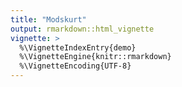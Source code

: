 ```yaml
---
title: "Modskurt"
output: rmarkdown::html_vignette
vignette: >
  %\VignetteIndexEntry{demo}
  %\VignetteEngine{knitr::rmarkdown}
  %\VignetteEncoding{UTF-8}
---
```


```{=html}
<div id="observablehq-chart-84fd610f"></div>
<div id="observablehq-prettyEquation-84fd610f"></div>
<div id="observablehq-controls-84fd610f"></div>
<div id="observablehq-shareableLink-84fd610f"></div>
<div id="observablehq-shareButton-84fd610f"></div>
<div id="observablehq-chartUpdater-84fd610f"></div>

<script type="module">
import {Runtime, Inspector} from "https://cdn.jsdelivr.net/npm/@observablehq/runtime@4/dist/runtime.js";
import define from "https://api.observablehq.com/@andrew-primer-e/modskurt/2.js?v=3";
new Runtime().module(define, name => {
  if (name === "chart") return new Inspector(document.querySelector("#observablehq-chart-84fd610f"));
  if (name === "prettyEquation") return new Inspector(document.querySelector("#observablehq-prettyEquation-84fd610f"));
  if (name === "controls") return new Inspector(document.querySelector("#observablehq-controls-84fd610f"));
  if (name === "shareableLink") return new Inspector(document.querySelector("#observablehq-shareableLink-84fd610f"));
  if (name === "shareButton") return new Inspector(document.querySelector("#observablehq-shareButton-84fd610f"));
  if (name === "chartUpdater") return new Inspector(document.querySelector("#observablehq-chartUpdater-84fd610f"));
});
</script>
```
